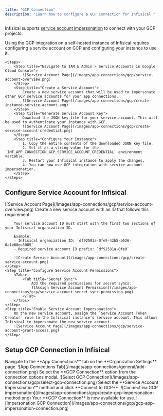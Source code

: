 ```yaml
---
title: "GCP Connection"
description: "Learn how to configure a GCP Connection for Infisical."
---
```


Infisical supports [service account impersonation](https://cloud.google.com/iam/docs/service-account-impersonation) to connect with your GCP projects.

<Accordion title="Self-Hosted Instance">
    Using the GCP integration on a self-hosted instance of Infisical requires configuring a service account on GCP and
    configuring your instance to use it.

    <Steps>
        <Step title="Navigate to IAM & Admin > Service Accounts in Google Cloud Console">
            ![Service Account Page](/images/app-connections/gcp/service-account-overview.png)
        </Step>
        <Step title="Create a Service Account">
            Create a new service account that will be used to impersonate other GCP service accounts for your app connections.
            ![Service Account Page](/images/app-connections/gcp/create-instance-service-account.png)
        </Step>
        <Step title="Generate Service Account Key">
            Download the JSON key file for your service account. This will be used to authenticate your instance with GCP.
            ![Service Account Page](/images/app-connections/gcp/create-service-account-credential.png)
        </Step>
        <Step title="Configure Your Instance">
            1. Copy the entire contents of the downloaded JSON key file.
            2. Set it as a string value for the `INF_APP_CONNECTION_GCP_SERVICE_ACCOUNT_CREDENTIAL` environment variable.
            3. Restart your Infisical instance to apply the changes.
            4. You can now use GCP integration with service account impersonation.
        </Step>
    </Steps>

</Accordion>

## Configure Service Account for Infisical

<Steps>
    <Step title="Navigate to IAM & Admin > Service Accounts in Google Cloud Console">
        ![Service Account Page](/images/app-connections/gcp/service-account-overview.png)
    </Step>
    <Step title="Create Service Account">
        Create a new service account with an ID that follows this requirement:
        
        Your service account ID must start with the first two sections of your Infisical organization ID.
        
        Example:
        - Infisical organization ID: `df92581a-0fe9-42b5-b526-0a1e88ec8085`
        - Required service account ID prefix: `df92581a-0fe9`

        ![Create Service Account](/images/app-connections/gcp/create-service-account.png)
    </Step>
    <Step title="Configure Service Account Permissions">
        <Tabs>
            <Tab title="Secret Sync">
                Add the required permissions for secret syncs:
                ![Assign Service Account Permission](/images/app-connections/gcp/service-account-secret-sync-permission.png)
            </Tab>
        </Tabs>
    </Step>
    <Step title="Enable Service Account Impersonation">
        On the new service account, assign the `Service Account Token Creator` role to the Infisical instance's service account. This allows Infisical to impersonate the new service account.
        ![Service Account Page](/images/app-connections/gcp/service-account-grant-access.png)
    </Step>

</Steps>

## Setup GCP Connection in Infisical

<Steps>
  <Step title="Navigate to the App Connections">
    Navigate to the **App Connections** tab on the **Organization Settings**
    page. ![App Connections
    Tab](/images/app-connections/general/add-connection.png)
  </Step>
  <Step title="Add Connection">
    Select the **GCP Connection** option from the connection options modal.
    ![Select GCP
    Connection](/images/app-connections/gcp/select-gcp-connection.png)
  </Step>
  <Step title="Authorize Connection">
    Select the **Service Account Impersonation** method and click **Connect to
    GCP**. ![Connect via GCP
    impersonation](/images/app-connections/gcp/create-gcp-impersonation-method.png)
  </Step>
  <Step title="Connection Created">
    Your **GCP Connection** is now available for use. ![Impersonation GCP
    Connection](/images/app-connections/gcp/gcp-app-impersonation-connection.png)
  </Step>
</Steps>
